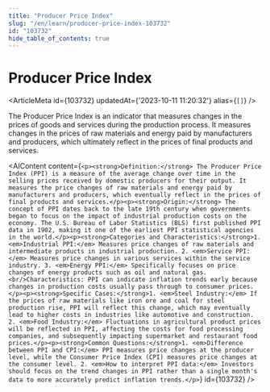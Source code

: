 ```yaml
---
title: "Producer Price Index"
slug: "/en/learn/producer-price-index-103732"
id: "103732"
hide_table_of_contents: true
---
```



# Producer Price Index

<ArticleMeta id={103732} updatedAt={'2023-10-11 11:20:32'} alias={`[]`} />
<div className='border-solid border-b border-t-0 my-4 border-[var(--ifm-color-gray-300)]' />

The Producer Price Index is an indicator that measures changes in the prices of goods and services during the production process. It measures changes in the prices of raw materials and energy paid by manufacturers and producers, which ultimately reflect in the prices of final products and services.

<AIContent content={`<p><strong>Definition:</strong> The Producer Price Index (PPI) is a measure of the average change over time in the selling prices received by domestic producers for their output. It measures the price changes of raw materials and energy paid by manufacturers and producers, which eventually reflect in the prices of final products and services.</p><p><strong>Origin:</strong> The concept of PPI dates back to the late 19th century when governments began to focus on the impact of industrial production costs on the economy. The U.S. Bureau of Labor Statistics (BLS) first published PPI data in 1902, making it one of the earliest PPI statistical agencies in the world.</p><p><strong>Categories and Characteristics:</strong>1. <em>Industrial PPI:</em> Measures price changes of raw materials and intermediate products in industrial production. 2. <em>Service PPI:</em> Measures price changes in various services within the service industry. 3. <em>Energy PPI:</em> Specifically focuses on price changes of energy products such as oil and natural gas.<br/>Characteristics: PPI can indicate inflation trends early because changes in production costs usually pass through to consumer prices.</p><p><strong>Specific Cases:</strong>1. <em>Steel Industry:</em> If the prices of raw materials like iron ore and coal for steel production rise, PPI will reflect this change, which may eventually lead to higher costs in industries like automotive and construction. 2. <em>Food Industry:</em> Fluctuations in agricultural product prices will be reflected in PPI, affecting the costs for food processing companies, and subsequently impacting supermarket and restaurant food prices.</p><p><strong>Common Questions:</strong>1. <em>Difference between PPI and CPI:</em> PPI measures price changes at the producer level, while the Consumer Price Index (CPI) measures price changes at the consumer level. 2. <em>How to interpret PPI data:</em> Investors should focus on the trend changes in PPI rather than a single month's data to more accurately predict inflation trends.</p>`} id={103732} />
